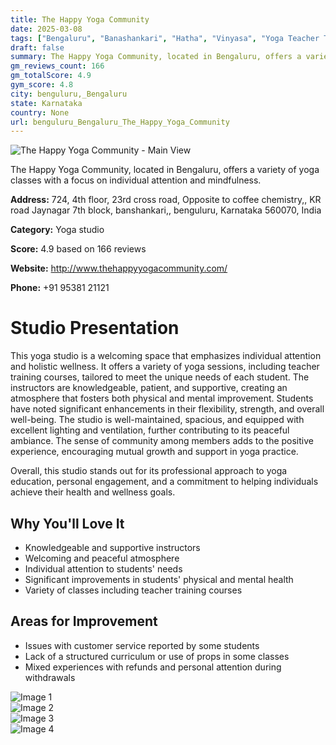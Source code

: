 ```yaml
---
title: The Happy Yoga Community
date: 2025-03-08
tags: ["Bengaluru", "Banashankari", "Hatha", "Vinyasa", "Yoga Teacher Training", "welcoming atmosphere", "individual attention", "benguluru, Bengaluru"]  
draft: false
summary: The Happy Yoga Community, located in Bengaluru, offers a variety of yoga classes with a focus on individual attention and mindfulness.
gm_reviews_count: 166
gm_totalScore: 4.9
gym_score: 4.8
city: benguluru,_Bengaluru
state: Karnataka
country: None
url: benguluru_Bengaluru_The_Happy_Yoga_Community
---
```


<div className="aspect-[16/9] relative my-8">
  <img 
    src="https://lh5.googleusercontent.com/p/AF1QipMmRq1LJBDYNAHKXQHrA8wxF0MPpNETB82vKsCT=w1920-h1080-k-no"
    alt="The Happy Yoga Community - Main View"
    className="object-cover absolute inset-0 w-full h-full rounded-lg"
  />
</div>

The Happy Yoga Community, located in Bengaluru, offers a variety of yoga classes with a focus on individual attention and mindfulness.

**Address:** 724, 4th floor, 23rd cross road, Opposite to coffee chemistry,, KR road Jaynagar 7th block, banshankari,, benguluru, Karnataka 560070, India

**Category:** Yoga studio

**Score:** 4.9 based on 166 reviews

**Website:** http://www.thehappyyogacommunity.com/

**Phone:** +91 95381 21121

# Studio Presentation

This yoga studio is a welcoming space that emphasizes individual attention and holistic wellness. It offers a variety of yoga sessions, including teacher training courses, tailored to meet the unique needs of each student. The instructors are knowledgeable, patient, and supportive, creating an atmosphere that fosters both physical and mental improvement. Students have noted significant enhancements in their flexibility, strength, and overall well-being. The studio is well-maintained, spacious, and equipped with excellent lighting and ventilation, further contributing to its peaceful ambiance. The sense of community among members adds to the positive experience, encouraging mutual growth and support in yoga practice.

Overall, this studio stands out for its professional approach to yoga education, personal engagement, and a commitment to helping individuals achieve their health and wellness goals.

## Why You'll Love It

- Knowledgeable and supportive instructors
- Welcoming and peaceful atmosphere
- Individual attention to students' needs
- Significant improvements in students' physical and mental health
- Variety of classes including teacher training courses

## Areas for Improvement

- Issues with customer service reported by some students
- Lack of a structured curriculum or use of props in some classes
- Mixed experiences with refunds and personal attention during withdrawals

<div className="grid grid-cols-1 xl:grid-cols-2 gap-4 my-8">
<div className="aspect-[4/3] relative"><img src="https://lh3.googleusercontent.com/p/AF1QipNYSxPp_Yp14D_TD9Ock_qt2QtROSoxwigJRwaw=w1920-h1080-k-no" alt="Image 1" className="object-cover absolute inset-0 w-full h-full rounded-lg" /></div>
<div className="aspect-[4/3] relative"><img src="https://lh5.googleusercontent.com/p/AF1QipMOWARUQsJ67KLUPYwpw4Cdc0QjNTjlfs4Y8u_T=w1920-h1080-k-no" alt="Image 2" className="object-cover absolute inset-0 w-full h-full rounded-lg" /></div>
<div className="aspect-[4/3] relative"><img src="https://lh5.googleusercontent.com/p/AF1QipN79qsRj3OrWJY3QTUfQXhsLfBALc8stURVGdnm=w1920-h1080-k-no" alt="Image 3" className="object-cover absolute inset-0 w-full h-full rounded-lg" /></div>
<div className="aspect-[4/3] relative"><img src="https://lh5.googleusercontent.com/p/AF1QipMUfP5wQASlrmczN3C9pwY8jKnvAFLwXmQxtCjF=w1920-h1080-k-no" alt="Image 4" className="object-cover absolute inset-0 w-full h-full rounded-lg" /></div>
</div>